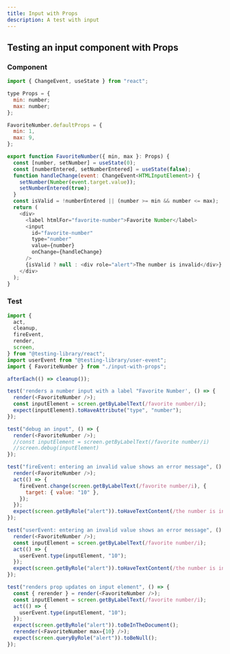 ```yaml
---
title: Input with Props
description: A test with input
---
```


## Testing an input component with Props

<Steps>

### Component

```js title="components/input-with-props.tsx"
import { ChangeEvent, useState } from "react";

type Props = {
  min: number;
  max: number;
};

FavoriteNumber.defaultProps = {
  min: 1,
  max: 9,
};

export function FavoriteNumber({ min, max }: Props) {
  const [number, setNumber] = useState(0);
  const [numberEntered, setNumberEntered] = useState(false);
  function handleChange(event: ChangeEvent<HTMLInputElement>) {
    setNumber(Number(event.target.value));
    setNumberEntered(true);
  }
  const isValid = !numberEntered || (number >= min && number <= max);
  return (
    <div>
      <label htmlFor="favorite-number">Favorite Number</label>
      <input
        id="favorite-number"
        type="number"
        value={number}
        onChange={handleChange}
      />
      {isValid ? null : <div role="alert">The number is invalid</div>}
    </div>
  );
}
```

### Test

```js title="components/input-with-props.test.tsx"
import {
  act,
  cleanup,
  fireEvent,
  render,
  screen,
} from "@testing-library/react";
import userEvent from "@testing-library/user-event";
import { FavoriteNumber } from "./input-with-props";

afterEach(() => cleanup());

test('renders a number input with a label "Favorite Number', () => {
  render(<FavoriteNumber />);
  const inputElement = screen.getByLabelText(/favorite number/i);
  expect(inputElement).toHaveAttribute("type", "number");
});

test("debug an input", () => {
  render(<FavoriteNumber />);
  //const inputElement = screen.getByLabelText(/favorite number/i)
  //screen.debug(inputElement)
});

test("fireEvent: entering an invalid value shows an error message", () => {
  render(<FavoriteNumber />);
  act(() => {
    fireEvent.change(screen.getByLabelText(/favorite number/i), {
      target: { value: "10" },
    });
  });
  expect(screen.getByRole("alert")).toHaveTextContent(/the number is invalid/i);
});

test("userEvent: entering an invalid value shows an error message", () => {
  render(<FavoriteNumber />);
  const inputElement = screen.getByLabelText(/favorite number/i);
  act(() => {
    userEvent.type(inputElement, "10");
  });
  expect(screen.getByRole("alert")).toHaveTextContent(/the number is invalid/i);
});

test("renders prop updates on input element", () => {
  const { rerender } = render(<FavoriteNumber />);
  const inputElement = screen.getByLabelText(/favorite number/i);
  act(() => {
    userEvent.type(inputElement, "10");
  });
  expect(screen.getByRole("alert")).toBeInTheDocument();
  rerender(<FavoriteNumber max={10} />);
  expect(screen.queryByRole("alert")).toBeNull();
});
```

</Steps>